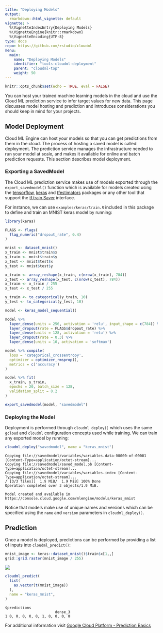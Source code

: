 ```yaml
---
title: "Deploying Models"
output: 
  rmarkdown::html_vignette: default
vignette: >
  %\VignetteIndexEntry{Deploying Models}
  %\VignetteEngine{knitr::rmarkdown}
  %\VignetteEncoding{UTF-8}
type: docs
repo: https://github.com/rstudio/cloudml
menu:
  main:
    name: "Deploying Models"
    identifier: "tools-cloudml-deployment"
    parent: "cloudml-top"
    weight: 50
---
```



```r
knitr::opts_chunk$set(echo = TRUE, eval = FALSE)
```

You can host your trained machine learning models in the cloud and use the Cloud ML prediction service to infer target values for new data. This page discusses model hosting and prediction and introduces considerations you should keep in mind for your projects.

## Model Deployment

Cloud ML Engine can host your models so that you can get predictions from them in the cloud. The process of hosting a saved model is called deployment. The prediction service manages the infrastructure needed to run your model at scale, and makes it available for online and batch prediction requests. This section describes model deployment.

### Exporting a SavedModel

The Cloud ML prediction service makes use of models exported through the
`export_savedmodel()` function which is available for models created using the [tensorflow](https://tensorflow.rstudio.com/tensorflow/), [keras](https://tensorflow.rstudio.com/keras/) and
[tfestimators](https://tensorflow.rstudio.com/tfestimators/) packages or any other tool that support the [tf.train.Saver](https://www.tensorflow.org/api_docs/python/tf/train/Saver) interface.

For instance, we can use `examples/keras/train.R` included in this package to define
and train an MNIST keras model by running:

```r
library(keras)

FLAGS <- flags(
  flag_numeric("dropout_rate", 0.4)
)

mnist <- dataset_mnist()
x_train <- mnist$train$x
y_train <- mnist$train$y
x_test <- mnist$test$x
y_test <- mnist$test$y

x_train <- array_reshape(x_train, c(nrow(x_train), 784))
x_test <- array_reshape(x_test, c(nrow(x_test), 784))
x_train <- x_train / 255
x_test <- x_test / 255

y_train <- to_categorical(y_train, 10)
y_test <- to_categorical(y_test, 10)

model <- keras_model_sequential()

model %>%
  layer_dense(units = 256, activation = 'relu', input_shape = c(784)) %>%
  layer_dropout(rate = FLAGS$dropout_rate) %>%
  layer_dense(units = 128, activation = 'relu') %>%
  layer_dropout(rate = 0.3) %>%
  layer_dense(units = 10, activation = 'softmax')

model %>% compile(
  loss = 'categorical_crossentropy',
  optimizer = optimizer_rmsprop(),
  metrics = c('accuracy')
)

model %>% fit(
  x_train, y_train,
  epochs = 20, batch_size = 128,
  validation_split = 0.2
)

export_savedmodel(model, "savedmodel")
```

### Deploying the Model

Deployment is performed through `cloudml_deploy()` which uses the same `gcloud`
and `cloudml` configuration concepts used while training. We can
train any exported model by running:

```r
cloudml_deploy("savedmodel", name = "keras_mnist")
```
```
Copying file://savedmodel/variables/variables.data-00000-of-00001 [Content-Type=application/octet-stream]...
Copying file://savedmodel/saved_model.pb [Content-Type=application/octet-stream]...
Copying file://savedmodel/variables/variables.index [Content-Type=application/octet-stream]...
/ [3/3 files][  1.9 MiB/  1.9 MiB] 100% Done                                    
Operation completed over 3 objects/1.9 MiB.

Model created and available in https://console.cloud.google.com/mlengine/models/keras_mnist
```

Notice that models make use of unique names and versions which can be specified
using the `name` and `version` parameters in `cloudml_deploy()`.

## Prediction

Once a model is deployed, predictions can be performed by providing a list of inputs into
`cloudml_predict()`:

```r
mnist_image <- keras::dataset_mnist()$train$x[1,,]
grid::grid.raster(mnist_image / 255)
```

![](images/deploy-keras-mnist-image.png)
<br>
```r
cloudml_predict(
  list(
    as.vector(t(mnist_image))
  ),
  name = "keras_mnist",
)
```

```
$predictions
                       dense_3
1 0, 0, 0, 0, 0, 1, 0, 0, 0, 0
```

For additional information visit [Google Cloud Platform - Prediction Basics](https://cloud.google.com/ml-engine/docs/prediction-overview)
